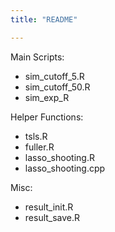 ```yaml
---
title: "README"

---
```


Main Scripts:

- sim_cutoff_5.R
- sim_cutoff_50.R
- sim_exp_R

Helper Functions:

- tsls.R
- fuller.R
- lasso_shooting.R
- lasso_shooting.cpp

Misc:

- result_init.R
- result_save.R
